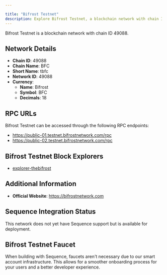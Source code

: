 ```yaml
---

title: "Bifrost Testnet"
description: Explore Bifrost Testnet, a blockchain network with chain ID 49088. Learn about its native currency, Bifrost, and how to interact with the network.
---
```




Bifrost Testnet is a blockchain network with chain ID 49088.

## Network Details

- **Chain ID**: 49088
- **Chain Name**: BFC
- **Short Name**: tbfc
- **Network ID**: 49088
- **Currency**: 
  - **Name**: Bifrost
  - **Symbol**: BFC
  - **Decimals**: 18

## RPC URLs

Bifrost Testnet can be accessed through the following RPC endpoints:

- https://public-01.testnet.bifrostnetwork.com/rpc
- https://public-02.testnet.bifrostnetwork.com/rpc

## Bifrost Testnet Block Explorers

- [explorer-thebifrost](https://explorer.testnet.bifrostnetwork.com)

## Additional Information

- **Official Website**: https://bifrostnetwork.com

## Sequence Integration Status

This network does not yet have Sequence support but is available for deployment.

## Bifrost Testnet Faucet

When building with Sequence, faucets aren't necessary due to our smart account infrastructure. This allows for a smoother onboarding process for your users and a better developer experience.
